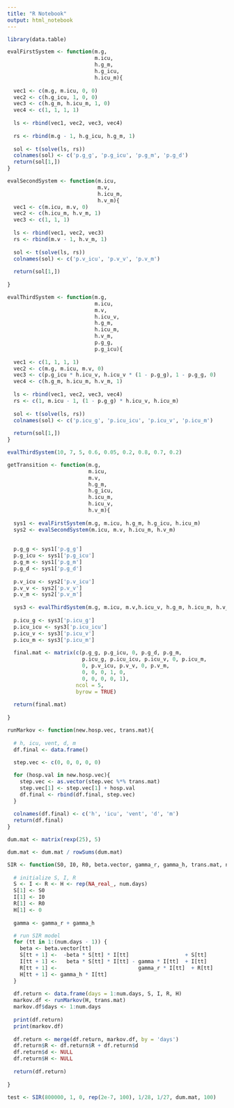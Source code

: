 ---
title: "R Notebook"
output: html_notebook
---

```{r}
library(data.table)
```

```{r}
evalFirstSystem <- function(m.g, 
                            m.icu, 
                            h.g_m, 
                            h.g_icu, 
                            h.icu_m){
  
  vec1 <- c(m.g, m.icu, 0, 0)
  vec2 <- c(h.g_icu, 1, 0, 0)
  vec3 <- c(h.g_m, h.icu_m, 1, 0)
  vec4 <- c(1, 1, 1, 1)
  
  ls <- rbind(vec1, vec2, vec3, vec4)
  
  rs <- rbind(m.g - 1, h.g_icu, h.g_m, 1)
  
  sol <- t(solve(ls, rs))
  colnames(sol) <- c('p.g_g', 'p.g_icu', 'p.g_m', 'p.g_d')
  return(sol[1,])
}
```



```{r}
evalSecondSystem <- function(m.icu, 
                             m.v, 
                             h.icu_m, 
                             h.v_m){
  vec1 <- c(m.icu, m.v, 0)
  vec2 <- c(h.icu_m, h.v_m, 1)
  vec3 <- c(1, 1, 1)
  
  ls <- rbind(vec1, vec2, vec3)
  rs <- rbind(m.v - 1, h.v_m, 1)
  
  sol <- t(solve(ls, rs))
  colnames(sol) <- c('p.v_icu', 'p.v_v', 'p.v_m')
  
  return(sol[1,])
  
}
```

```{r}
evalThirdSystem <- function(m.g, 
                            m.icu, 
                            m.v,
                            h.icu_v, 
                            h.g_m, 
                            h.icu_m, 
                            h.v_m,
                            p.g_g, 
                            p.g_icu){
  
  vec1 <- c(1, 1, 1, 1)
  vec2 <- c(m.g, m.icu, m.v, 0)
  vec3 <- c(p.g_icu * h.icu_v, h.icu_v * (1 - p.g_g), 1 - p.g_g, 0)
  vec4 <- c(h.g_m, h.icu_m, h.v_m, 1)
  
  ls <- rbind(vec1, vec2, vec3, vec4)
  rs <- c(1, m.icu - 1, (1 - p.g_g) * h.icu_v, h.icu_m)
  
  sol <- t(solve(ls, rs))
  colnames(sol) <- c('p.icu_g', 'p.icu_icu', 'p.icu_v', 'p.icu_m')
  
  return(sol[1,])
}
```


```{r}
evalThirdSystem(10, 7, 5, 0.6, 0.05, 0.2, 0.8, 0.7, 0.2)
```



```{r}
getTransition <- function(m.g, 
                          m.icu, 
                          m.v, 
                          h.g_m, 
                          h.g_icu, 
                          h.icu_m, 
                          h.icu_v,
                          h.v_m){
  
  sys1 <- evalFirstSystem(m.g, m.icu, h.g_m, h.g_icu, h.icu_m)
  sys2 <- evalSecondSystem(m.icu, m.v, h.icu_m, h.v_m)
  
  
  p.g_g <- sys1['p.g_g']
  p.g_icu <- sys1['p.g_icu']
  p.g_m <- sys1['p.g_m']
  p.g_d <- sys1['p.g_d']
  
  p.v_icu <- sys2['p.v_icu']
  p.v_v <- sys2['p.v_v']
  p.v_m <- sys2['p.v_m']
  
  sys3 <- evalThirdSystem(m.g, m.icu, m.v,h.icu_v, h.g_m, h.icu_m, h.v_m,p.g_g, p.g_icu)
  
  p.icu_g <- sys3['p.icu_g']
  p.icu_icu <- sys3['p.icu_icu']
  p.icu_v <- sys3['p.icu_v']
  p.icu_m <- sys3['p.icu_m']
  
  final.mat <- matrix(c(p.g_g, p.g_icu, 0, p.g_d, p.g_m,
                        p.icu_g, p.icu_icu, p.icu_v, 0, p.icu_m,
                        0, p.v_icu, p.v_v, 0, p.v_m,
                        0, 0, 0, 1, 0,
                        0, 0, 0, 0, 1),
                      ncol = 5, 
                      byrow = TRUE)
  
  return(final.mat)
  
}
```


```{r}
runMarkov <- function(new.hosp.vec, trans.mat){
  
  # h, icu, vent, d, m 
  df.final <- data.frame()
  
  step.vec <- c(0, 0, 0, 0, 0)

  for (hosp.val in new.hosp.vec){
    step.vec <- as.vector(step.vec %*% trans.mat)
    step.vec[1] <- step.vec[1] + hosp.val 
    df.final <- rbind(df.final, step.vec)
  }
  
  colnames(df.final) <- c('h', 'icu', 'vent', 'd', 'm')
  return(df.final)
}
```

```{r}
dum.mat <- matrix(rexp(25), 5)

dum.mat <- dum.mat / rowSums(dum.mat)
```



```{r}
SIR <- function(S0, I0, R0, beta.vector, gamma_r, gamma_h, trans.mat, num.days) {
  
  # initialize S, I, R 
  S <- I <- R <- H <- rep(NA_real_, num.days)
  S[1] <- S0
  I[1] <- I0
  R[1] <- R0
  H[1] <- 0
  
  gamma <- gamma_r + gamma_h

  # run SIR model 
  for (tt in 1:(num.days - 1)) {
    beta <- beta.vector[tt]
    S[tt + 1] <-  -beta * S[tt] * I[tt]                  + S[tt]
    I[tt + 1] <-   beta * S[tt] * I[tt] - gamma * I[tt]  + I[tt]
    R[tt + 1] <-                          gamma_r * I[tt]  + R[tt]
    H[tt + 1] <- gamma_h * I[tt]
  }
  
  df.return <- data.frame(days = 1:num.days, S, I, R, H)
  markov.df <- runMarkov(H, trans.mat)
  markov.df$days <- 1:num.days 
  
  print(df.return)
  print(markov.df)
  
  df.return <- merge(df.return, markov.df, by = 'days')
  df.return$R <- df.return$R + df.return$d
  df.return$d <- NULL
  df.return$H <- NULL
  
  return(df.return)
  
}
```

```{r}
test <- SIR(800000, 1, 0, rep(2e-7, 100), 1/28, 1/27, dum.mat, 100)
```



